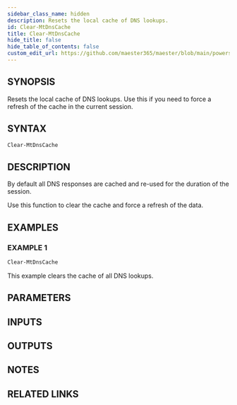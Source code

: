 ```yaml
---
sidebar_class_name: hidden
description: Resets the local cache of DNS lookups.
id: Clear-MtDnsCache
title: Clear-MtDnsCache
hide_title: false
hide_table_of_contents: false
custom_edit_url: https://github.com/maester365/maester/blob/main/powershell/public/Clear-MtDnsCache.ps1
---
```


## SYNOPSIS

Resets the local cache of DNS lookups.
Use this if you need to force a refresh of the cache in the current session.

## SYNTAX

```powershell
Clear-MtDnsCache
```

## DESCRIPTION

By default all DNS responses are cached and re-used for the duration of the session.

Use this function to clear the cache and force a refresh of the data.

## EXAMPLES

### EXAMPLE 1

```powershell
Clear-MtDnsCache
```

This example clears the cache of all DNS lookups.

## PARAMETERS

## INPUTS

## OUTPUTS

## NOTES

## RELATED LINKS

